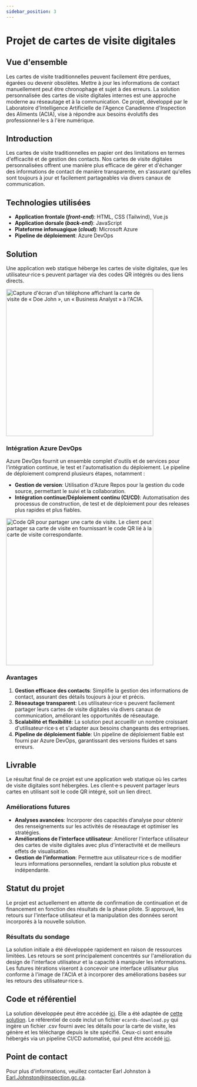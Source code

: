 ```yaml
---
sidebar_position: 3
---
```



# Projet de cartes de visite digitales

## Vue d'ensemble

Les cartes de visite traditionnelles peuvent facilement être perdues, égarées ou
devenir obsolètes. Mettre à jour les informations de contact manuellement peut
être chronophage et sujet à des erreurs. La solution personnalisée des cartes de
visite digitales internes est une approche moderne au réseautage et à la
communication. Ce projet, développé par le Laboratoire d'Intelligence
Artificielle de l'Agence Canadienne d'Inspection des Aliments (ACIA), vise à
répondre aux besoins évolutifs des professionnel·le·s à l'ère numérique.

## Introduction

Les cartes de visite traditionnelles en papier ont des limitations en termes
d'efficacité et de gestion des contacts. Nos cartes de visite digitales
personnalisées offrent une manière plus efficace de gérer et d'échanger des
informations de contact de manière transparente, en s'assurant qu'elles sont
toujours à jour et facilement partageables via divers canaux de communication.

## Technologies utilisées

- **Application frontale (*front-end*)**: HTML, CSS (Tailwind), Vue.js
- **Application dorsale (*back-end*)**: JavaScript
- **Plateforme infonuagique (*cloud*)**: Microsoft Azure
- **Pipeline de déploiement**: Azure DevOps

## Solution

Une application web statique héberge les cartes de visite digitales, que les
utilisateur·rice·s peuvent partager via des codes QR intégrés ou des liens
directs.

<div style={{ display: 'flex', justifyContent: 'center' }}>

<img src={imageone} alt="Capture d'écran d'un téléphone affichant la carte de
visite de « Doe John », un « Business Analyst » à l'ACIA." width="400"/>

</div>

### Intégration Azure DevOps

Azure DevOps fournit un ensemble complet d'outils et de services pour
l'intégration continue, le test et l'automatisation du déploiement. Le pipeline
de déploiement comprend plusieurs étapes, notamment :

- **Gestion de version**: Utilisation d'Azure Repos pour la gestion du code
  source, permettant le suivi et la collaboration.
- **Intégration continue/Déploiement continu (CI/CD)**: Automatisation des
  processus de construction, de test et de déploiement pour des releases plus
  rapides et plus fiables.

<div style={{ display: 'flex', justifyContent: 'center' }}>

<img src={imagetwo} alt='Code QR pour partager une carte de visite. Le client
peut partager sa carte de visite en fournissant le code QR lié à la carte de
visite correspondante.' width="400"/>

</div>


### Avantages

1. **Gestion efficace des contacts**: Simplifie la gestion des informations de
   contact, assurant des détails toujours à jour et précis.
2. **Réseautage transparent**: Les utilisateur·rice·s peuvent facilement
   partager leurs cartes de visite digitales via divers canaux de communication,
   améliorant les opportunités de réseautage.
3. **Scalabilité et flexibilité**: La solution peut accueillir un nombre
   croissant d'utilisateur·rice·s et s'adapter aux besoins changeants des
   entreprises.
4. **Pipeline de déploiement fiable**: Un pipeline de déploiement fiable est
   fourni par Azure DevOps, garantissant des versions fluides et sans erreurs.

## Livrable

Le résultat final de ce projet est une application web statique où les cartes de
visite digitales sont hébergées. Les client·e·s peuvent partager leurs cartes en
utilisant soit le code QR intégré, soit un lien direct.

### Améliorations futures

- **Analyses avancées**: Incorporer des capacités d’analyse pour obtenir des
  renseignements sur les activités de réseautage et optimiser les stratégies.
- **Améliorations de l'interface utilisateur**: Améliorer l'interface
  utilisateur des cartes de visite digitales avec plus d'interactivité et de
  meilleurs effets de visualisation.
- **Gestion de l'information**: Permettre aux utilisateur·rice·s de modifier
  leurs informations personnelles, rendant la solution plus robuste et
  indépendante.

## Statut du projet

Le projet est actuellement en attente de confirmation de continuation et de
financement en fonction des résultats de la phase pilote. Si approuvé, les
retours sur l'interface utilisateur et la manipulation des données seront
incorporés à la nouvelle solution.

### Résultats du sondage

La solution initiale a été développée rapidement en raison de ressources
limitées. Les retours se sont principalement concentrés sur l'amélioration du
design de l'interface utilisateur et la capacité à manipuler les informations.
Les futures itérations viseront à concevoir une interface utilisateur plus
conforme à l'image de l'ACIA et à incorporer des améliorations basées sur les
retours des utilisateur·rice·s.

## Code et référentiel

La solution développée peut être accédée
[ici](https://dev.azure.com/CFIA-DevOps-ACIA/AI-Lab/_git/Digital-Business-Card).
Elle a été adaptée de [cette solution](https://enbizcard.vishnuraghav.com/). Le
référentiel de code inclut un fichier `ecards-download.py` qui ingère un fichier
.csv fourni avec les détails pour la carte de visite, les génère et les
télécharge depuis le site spécifié. Ceux-ci sont ensuite hébergés via un
pipeline CI/CD automatisé, qui peut être accédé
[ici](https://dev.azure.com/CFIA-DevOps-ACIA/AI-Lab/_build?definitionId=303).

## Point de contact

Pour plus d'informations, veuillez contacter Earl Johnston à
Earl.Johnston@inspection.gc.ca.
